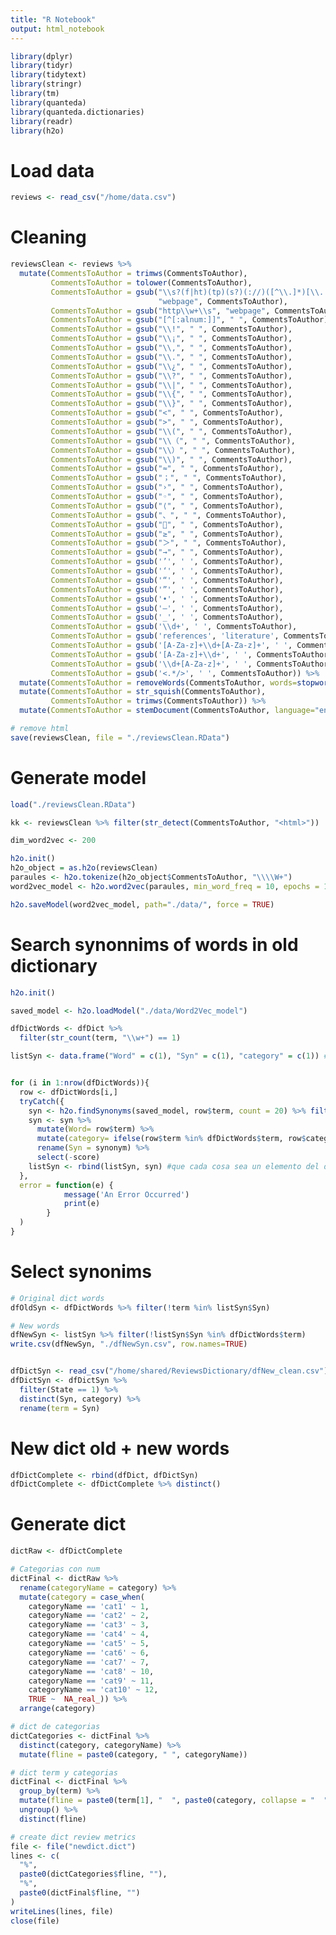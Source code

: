 ```yaml
---
title: "R Notebook"
output: html_notebook
---
```



```r
library(dplyr)
library(tidyr)
library(tidytext)
library(stringr)
library(tm)
library(quanteda)
library(quanteda.dictionaries)
library(readr)
library(h2o)
```


# Load data
```r
reviews <- read_csv("/home/data.csv")
```

# Cleaning
```r
reviewsClean <- reviews %>%
  mutate(CommentsToAuthor = trimws(CommentsToAuthor),
         CommentsToAuthor = tolower(CommentsToAuthor),
         CommentsToAuthor = gsub("\\s?(f|ht)(tp)(s?)(://)([^\\.]*)[\\.|/](\\S*)", 
                                 "webpage", CommentsToAuthor),
         CommentsToAuthor = gsub("http\\w+\\s", "webpage", CommentsToAuthor),
         CommentsToAuthor = gsub("[^[:alnum:]]", " ", CommentsToAuthor),
         CommentsToAuthor = gsub("\\!", " ", CommentsToAuthor),
         CommentsToAuthor = gsub("\\¡", " ", CommentsToAuthor),
         CommentsToAuthor = gsub("\\,", " ", CommentsToAuthor),
         CommentsToAuthor = gsub("\\.", " ", CommentsToAuthor),
         CommentsToAuthor = gsub("\\¿", " ", CommentsToAuthor),
         CommentsToAuthor = gsub("\\?", " ", CommentsToAuthor),
         CommentsToAuthor = gsub("\\|", " ", CommentsToAuthor),
         CommentsToAuthor = gsub("\\{", " ", CommentsToAuthor),
         CommentsToAuthor = gsub("\\}", " ", CommentsToAuthor),
         CommentsToAuthor = gsub("<", " ", CommentsToAuthor),
         CommentsToAuthor = gsub(">", " ", CommentsToAuthor),
         CommentsToAuthor = gsub("\\(", " ", CommentsToAuthor),
         CommentsToAuthor = gsub("\\（", " ", CommentsToAuthor),
         CommentsToAuthor = gsub("\\）", " ", CommentsToAuthor),
         CommentsToAuthor = gsub("\\)", " ", CommentsToAuthor),
         CommentsToAuthor = gsub("≈", " ", CommentsToAuthor),
         CommentsToAuthor = gsub("；", " ", CommentsToAuthor),
         CommentsToAuthor = gsub("›", " ", CommentsToAuthor),
         CommentsToAuthor = gsub("◦", " ", CommentsToAuthor),
         CommentsToAuthor = gsub("⟨", " ", CommentsToAuthor),
         CommentsToAuthor = gsub("、", " ", CommentsToAuthor),
         CommentsToAuthor = gsub("", " ", CommentsToAuthor),
         CommentsToAuthor = gsub("≥", " ", CommentsToAuthor),
         CommentsToAuthor = gsub("＞", " ", CommentsToAuthor),
         CommentsToAuthor = gsub("→", " ", CommentsToAuthor),
         CommentsToAuthor = gsub('’', ' ', CommentsToAuthor),
         CommentsToAuthor = gsub('‘', ' ', CommentsToAuthor),
         CommentsToAuthor = gsub('“', ' ', CommentsToAuthor),
         CommentsToAuthor = gsub('”', ' ', CommentsToAuthor),
         CommentsToAuthor = gsub('•', ' ', CommentsToAuthor),
         CommentsToAuthor = gsub('–', ' ', CommentsToAuthor),
         CommentsToAuthor = gsub('_', ' ', CommentsToAuthor),
         CommentsToAuthor = gsub('\\d+', ' ', CommentsToAuthor),
         CommentsToAuthor = gsub('references', 'literature', CommentsToAuthor),
         CommentsToAuthor = gsub('[A-Za-z]+\\d+[A-Za-z]+', ' ', CommentsToAuthor),
         CommentsToAuthor = gsub('[A-Za-z]+\\d+', ' ', CommentsToAuthor),
         CommentsToAuthor = gsub('\\d+[A-Za-z]+', ' ', CommentsToAuthor),
         CommentsToAuthor = gsub('<.*/>', ' ', CommentsToAuthor)) %>%
  mutate(CommentsToAuthor = removeWords(CommentsToAuthor, words=stopwords("english"))) %>% 
  mutate(CommentsToAuthor = str_squish(CommentsToAuthor),
         CommentsToAuthor = trimws(CommentsToAuthor)) %>% 
  mutate(CommentsToAuthor = stemDocument(CommentsToAuthor, language="english"))

# remove html 
save(reviewsClean, file = "./reviewsClean.RData")
```


# Generate model
```r
load("./reviewsClean.RData")

kk <- reviewsClean %>% filter(str_detect(CommentsToAuthor, "<html>"))

dim_word2vec <- 200

h2o.init()
h2o_object = as.h2o(reviewsClean)
paraules <- h2o.tokenize(h2o_object$CommentsToAuthor, "\\\\W+")
word2vec_model <- h2o.word2vec(paraules, min_word_freq = 10, epochs = 10, vec_size = dim_word2vec, window_size = 10)

h2o.saveModel(word2vec_model, path="./data/", force = TRUE)

```

# Search synonnims of words in old dictionary
```r
h2o.init()

saved_model <- h2o.loadModel("./data/Word2Vec_model") 

dfDictWords <- dfDict %>% 
  filter(str_count(term, "\\w+") == 1) 

listSyn <- data.frame("Word" = c(1), "Syn" = c(1), "category" = c(1)) #data.frame


for (i in 1:nrow(dfDictWords)){
  row <- dfDictWords[i,]
  tryCatch({
    syn <- h2o.findSynonyms(saved_model, row$term, count = 20) %>% filter(score > 0.75)
    syn <- syn %>% 
      mutate(Word= row$term) %>% 
      mutate(category= ifelse(row$term %in% dfDictWords$term, row$category, NA)) %>% 
      rename(Syn = synonym) %>% 
      select(-score)
    listSyn <- rbind(listSyn, syn) #que cada cosa sea un elemento del df
  },
  error = function(e) {
            message('An Error Occurred')
            print(e)
        }
  )
}


```


# Select synonims
```r
# Original dict words
dfOldSyn <- dfDictWords %>% filter(!term %in% listSyn$Syn)

# New words
dfNewSyn <- listSyn %>% filter(!listSyn$Syn %in% dfDictWords$term)
write.csv(dfNewSyn, "./dfNewSyn.csv", row.names=TRUE)


dfDictSyn <- read_csv("/home/shared/ReviewsDictionary/dfNew_clean.csv")
dfDictSyn <- dfDictSyn %>% 
  filter(State == 1) %>% 
  distinct(Syn, category) %>% 
  rename(term = Syn) 

```


# New dict old + new words
```r

dfDictComplete <- rbind(dfDict, dfDictSyn)
dfDictComplete <- dfDictComplete %>% distinct()
```


# Generate dict 
```r
dictRaw <- dfDictComplete

# Categorias con num
dictFinal <- dictRaw %>%
  rename(categoryName = category) %>%
  mutate(category = case_when(  
    categoryName == 'cat1' ~ 1,
    categoryName == 'cat2' ~ 2,
    categoryName == 'cat3' ~ 3,
    categoryName == 'cat4' ~ 4,
    categoryName == 'cat5' ~ 5,
    categoryName == 'cat6' ~ 6,
    categoryName == 'cat7' ~ 7,
    categoryName == 'cat8' ~ 10,
    categoryName == 'cat9' ~ 11,
    categoryName == 'cat10' ~ 12,
    TRUE ~  NA_real_)) %>%
  arrange(category) 

# dict de categorias
dictCategories <- dictFinal %>%
  distinct(category, categoryName) %>%
  mutate(fline = paste0(category, " ", categoryName)) 

# dict term y categorias
dictFinal <- dictFinal %>%
  group_by(term) %>% 
  mutate(fline = paste0(term[1], "  ", paste0(category, collapse = "  "))) %>%
  ungroup() %>% 
  distinct(fline) 

# create dict review metrics
file <- file("newdict.dict")
lines <- c(
  "%",
  paste0(dictCategories$fline, ""),
  "%",
  paste0(dictFinal$fline, "")
)
writeLines(lines, file)
close(file)

```


